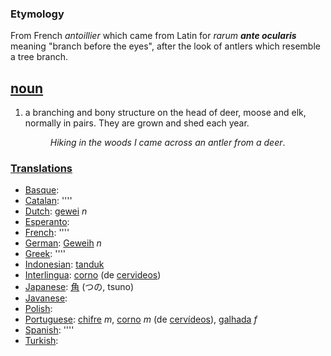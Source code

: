 === Etymology ===
From French ''antoillier'' which came from Latin for ''rarum '''ante ocularis''' '' meaning "branch before the eyes", after the look of antlers which resemble a tree branch.

== [[noun]] ==
#a branching and bony structure on the head of deer, moose and elk, normally in pairs. They are grown and shed each year.
#:''Hiking in the woods I came across an antler from a deer''.

===[[Translation]]s===
*[[Basque]]: [[]]
*[[Catalan]]: [[]] ''''
*[[Dutch]]: [[gewei]] ''n''
*[[Esperanto]]: [[]]
*[[French]]: [[]] ''''
*[[German]]: [[Geweih]] ''n''
*[[Greek]]: [[]] ''''
*[[Indonesian]]: [[tanduk]]
*[[Interlingua]]: [[corno]] (de [[cervideo]]s)
*[[Japanese]]: [[角]] (つの, tsuno)
*[[Javanese]]: [[]]
*[[Polish]]: [[]]
*[[Portuguese]]: [[chifre]] ''m'', [[corno]] ''m'' (de [[cervídeo]]s), [[galhada]] ''f''
*[[Spanish]]: [[]] ''''
*[[Turkish]]: [[]]